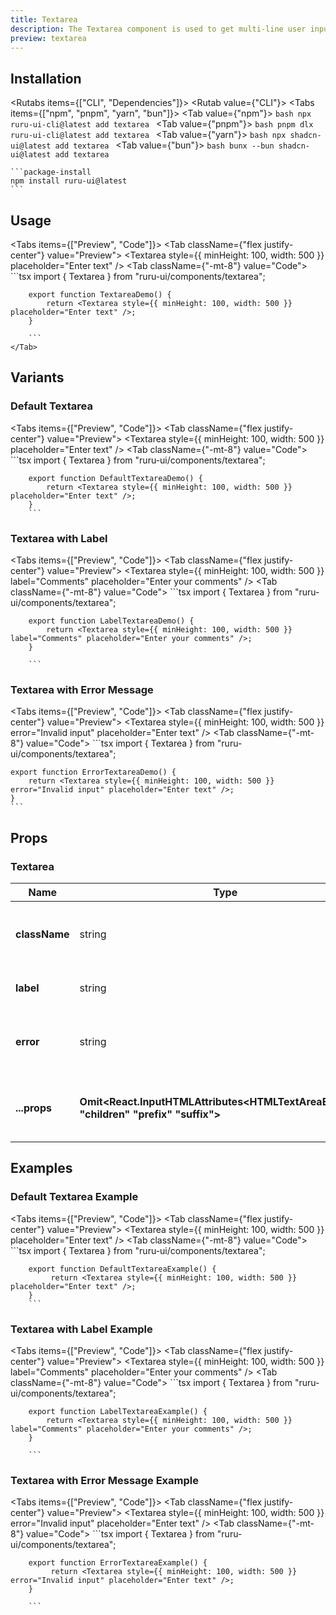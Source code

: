 ```yaml
---
title: Textarea
description: The Textarea component is used to get multi-line user input.
preview: textarea
---
```



## Installation

<Rutabs items={["CLI", "Dependencies"]}>
  <Rutab value={"CLI"}>
    <Tabs items={["npm", "pnpm", "yarn", "bun"]}>
      <Tab value={"npm"}>
      ```bash
      npx ruru-ui-cli@latest add textarea
      ```
      </Tab>
      <Tab value={"pnpm"}>
      ```bash
      pnpm dlx ruru-ui-cli@latest add textarea
      ```
      </Tab>
      <Tab value={"yarn"}>
      ```bash
      npx shadcn-ui@latest add textarea
      ```
      </Tab>
      <Tab value={"bun"}>
      ```bash
      bunx --bun shadcn-ui@latest add textarea
      ```
    </Tab>
    </Tabs>

  </Rutab>
  <Rutab value={"Dependencies"}>

    ```package-install
    npm install ruru-ui@latest
    ```

  </Rutab>
</Rutabs>

## Usage

<Tabs items={["Preview", "Code"]}>
    <Tab className={"flex justify-center"} value="Preview">
        <Textarea 
          style={{ minHeight: 100, width: 500 }}
          placeholder="Enter text"
        />
    </Tab>
    <Tab className={"-mt-8"} value="Code">
        ```tsx
        import { Textarea } from "ruru-ui/components/textarea";

        export function TextareaDemo() {
            return <Textarea style={{ minHeight: 100, width: 500 }} placeholder="Enter text" />;
        }

        ```
    </Tab>

</Tabs>

## Variants

### Default Textarea

<Tabs items={["Preview", "Code"]}>
    <Tab className={"flex justify-center"} value="Preview">
        <Textarea style={{ minHeight: 100, width: 500 }} placeholder="Enter text" />
    </Tab>
    <Tab className={"-mt-8"} value="Code">
        ```tsx
        import { Textarea } from "ruru-ui/components/textarea";

        export function DefaultTextareaDemo() {
            return <Textarea style={{ minHeight: 100, width: 500 }} placeholder="Enter text" />;
        }
        ```

  </Tab>
</Tabs>

### Textarea with Label

<Tabs items={["Preview", "Code"]}>
    <Tab className={"flex justify-center"} value="Preview">
        <Textarea style={{ minHeight: 100, width: 500 }} label="Comments" placeholder="Enter your comments" />
    </Tab>
    <Tab className={"-mt-8"} value="Code">
        ```tsx
        import { Textarea } from "ruru-ui/components/textarea";

        export function LabelTextareaDemo() {
            return <Textarea style={{ minHeight: 100, width: 500 }} label="Comments" placeholder="Enter your comments" />;
        }

        ```

  </Tab>
</Tabs>

### Textarea with Error Message

<Tabs items={["Preview", "Code"]}>
    <Tab className={"flex justify-center"} value="Preview">
        <Textarea style={{ minHeight: 100, width: 500 }} error="Invalid input" placeholder="Enter text" />
    </Tab>
    <Tab className={"-mt-8"} value="Code">
    ```tsx
    import { Textarea } from "ruru-ui/components/textarea";

    export function ErrorTextareaDemo() {
        return <Textarea style={{ minHeight: 100, width: 500 }} error="Invalid input" placeholder="Enter text" />;
    }
    ```

  </Tab>
</Tabs>

## Props

### Textarea

| Name          | Type                                                                                     | Default     | Description                                   |
| ------------- | ---------------------------------------------------------------------------------------- | ----------- | --------------------------------------------- |
| **className** | string                                                                                   | `""`        | Additional class names for the container.     |
| **label**     | string                                                                                   | `undefined` | Label for the textarea element.               |
| **error**     | string                                                                                   | `""`        | Error message to display below the textarea.  |
| **...props**  | **Omit\<React.InputHTMLAttributes\<HTMLTextAreaElement>, "children" "prefix" "suffix">** | `-`         | Any other props to be passed to the textarea. |

## Examples

### Default Textarea Example

<Tabs items={["Preview", "Code"]}>
    <Tab className={"flex justify-center"} value="Preview">
        <Textarea 
            style={{ minHeight: 100, width: 500 }}
            placeholder="Enter text"
         />
    </Tab>
    <Tab className={"-mt-8"} value="Code">
        ```tsx
        import { Textarea } from "ruru-ui/components/textarea";

        export function DefaultTextareaExample() {
             return <Textarea style={{ minHeight: 100, width: 500 }} placeholder="Enter text" />;
        }
        ```

  </Tab>
</Tabs>

### Textarea with Label Example

<Tabs items={["Preview", "Code"]}>
    <Tab className={"flex justify-center"} value="Preview">
        <Textarea style={{ minHeight: 100, width: 500 }} label="Comments" placeholder="Enter your comments" />
    </Tab>
    <Tab className={"-mt-8"} value="Code">
        ```tsx
        import { Textarea } from "ruru-ui/components/textarea";

        export function LabelTextareaExample() {
            return <Textarea style={{ minHeight: 100, width: 500 }} label="Comments" placeholder="Enter your comments" />;
        }

        ```

  </Tab>
</Tabs>

### Textarea with Error Message Example

<Tabs items={["Preview", "Code"]}>
    <Tab className={"flex justify-center"} value="Preview">
        <Textarea style={{ minHeight: 100, width: 500 }} error="Invalid input" placeholder="Enter text" />
    </Tab>
    <Tab className={"-mt-8"} value="Code">
        ```tsx
        import { Textarea } from "ruru-ui/components/textarea";

        export function ErrorTextareaExample() {
             return <Textarea style={{ minHeight: 100, width: 500 }} error="Invalid input" placeholder="Enter text" />;
        }

        ```

  </Tab>
</Tabs>
